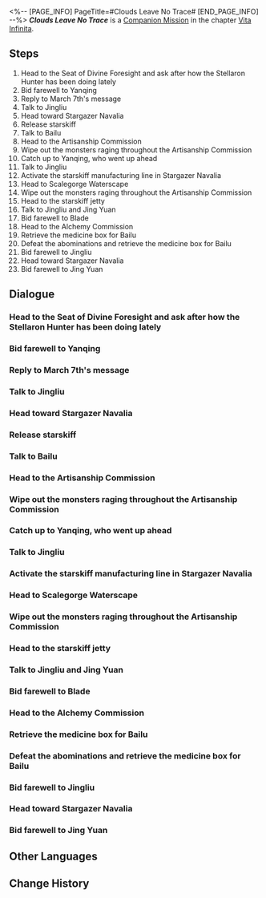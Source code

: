 <%-- [PAGE_INFO]
PageTitle=#Clouds Leave No Trace#
[END_PAGE_INFO] --%>
{{Stub|Dialogue.}}
{{Mission Infobox
|id            = 2021002
|title         = 
|image         = <!--Mission Clouds Leave No Trace.png-->
|type          = Companion
|event_name    = 
|chapter       = Vita Infinita (Companion Mission Chapter)
|requirements  = 
|summary       = <!--official mission summary from Fate's Atlas-->
|characters    = Trailblazer
|startLocation = [[<!--starting world-->]] - [[<!--starting area-->]]
|world         = <!--starting world-->
|area          = <!--starting area-->
|prev          = 
|next          = 
|exp           = 
|credits       = 
|stellarJade   = 
|other         = 
}}
'''''Clouds Leave No Trace''''' is a [[Companion Mission]] in the chapter [[Vita Infinita (Companion Mission Chapter)|Vita Infinita]].

==Steps==
# Head to the Seat of Divine Foresight and ask after how the Stellaron Hunter has been doing lately
# Bid farewell to Yanqing
# Reply to March 7th's message
# Talk to Jingliu
# Head toward Stargazer Navalia
# Release starskiff
# Talk to Bailu
# Head to the Artisanship Commission
# Wipe out the monsters raging throughout the Artisanship Commission
# Catch up to Yanqing, who went up ahead
# Talk to Jingliu
# Activate the starskiff manufacturing line in Stargazer Navalia
# Head to Scalegorge Waterscape
# Wipe out the monsters raging throughout the Artisanship Commission
# Head to the starskiff jetty
# Talk to Jingliu and Jing Yuan
# Bid farewell to Blade
# Head to the Alchemy Commission
# Retrieve the medicine box for Bailu
# Defeat the abominations and retrieve the medicine box for Bailu
# Bid farewell to Jingliu
# Head toward Stargazer Navalia
# Bid farewell to Jing Yuan

<!--
==Gameplay Notes==

--><!--
==Trial Character==

-->
==Dialogue==
{{Stub Dialogue}}
===Head to the Seat of Divine Foresight and ask after how the Stellaron Hunter has been doing lately===
{{Mission Description|type=companion|location=<!--to be added-->|Unwilling to let your friend on the Express become entangled in grievances from a previous life, you decide to enter the fray on your own volition.<br />Speculating on the intentions of the letter, you believe that blade-wielding Stellaron Hunter to be the most likely sender, fixated on sorting out past grudges. However, his "invitations" have always been direct and aggressive. What would be the purpose of sending this letter? You decide to head to the Seat of Divine Foresight and inquire after the whereabouts of the Hunter's location from the general.}}
{{Dialogue Start}}
:{{tx}}
{{Dialogue End}}

===Bid farewell to Yanqing===
{{Mission Description|type=companion|location=<!--to be added-->|update|Past friends reunite in the Scalegorge Waterscape. It is as Jing Yuan said, "Raising old nets only darkens the water &mdash; an exercise in unhappiness." But someone ought to end the grudges lingering from an era past.}}
{{Dialogue Start}}
:{{tx}}
{{Dialogue End}}

===Reply to March 7th's message===
{{Mission Description|type=companion|location=<!--to be added-->|update|As if waking from an old dream, a message made you remember that you are still at the beginning of a brand-new road alongside companions who will progress its path with you &mdash; No matter where you end up.}}
{{Dialogue Start}}
:{{tx}}
{{Dialogue End}}

===Talk to Jingliu===
{{Mission Description|type=companion|location=<!--to be added-->|update|There is more than one unexpected guest at the Seat of Divine Foresight. Lieutenant Yanqing and Counselor Qingzu both have a headache. They must welcome an "esteemed guest" and also accompany a prisoner. Her voice and visage stir your long-buried memories. You understand that she does not come on friendly terms.}}
{{Dialogue Start}}
:{{tx}}
{{Dialogue End}}

===Head toward Stargazer Navalia===
{{Mission Description|type=companion|location=<!--to be added-->|update|According to Jingliu, she returned to the Xianzhou and collected her old friends this time to reminiscence about the promises they made when their hearts still beat as one. However, she wishes to visit some places before that, and to pay respect to bygone comrades.}}
{{Dialogue Start}}
:{{tx}}
{{Dialogue End}}

===Release starskiff===
{{Dialogue Start}}
:{{tx}}
{{Dialogue End}}

===Talk to Bailu===
{{Mission Description|type=companion|location=<!--to be added-->|update|Respects paid, you follow her towards the Scalegorge Waterscape. For some reason, she now has the desire to seek medical counsel. No one is more qualified in the Alchemy Commission than that Dragon Lady to read the pulse and diagnose the Luofu's previous Sword Champion.}}
{{Dialogue Start}}
:{{tx}}
{{Dialogue End}}

===Head to the Artisanship Commission===
{{Mission Description|type=companion|location=<!--to be added-->|update|According to Jingliu, she returned to the Xianzhou and collected her old friends this time to reminiscence about the promises they made when their hearts still beat as one. However, she wishes to visit some places before that, and to pay respect to bygone comrades.}}
{{Dialogue Start}}
:{{tx}}
{{Dialogue End}}

===Wipe out the monsters raging throughout the Artisanship Commission===
{{Dialogue Start}}
:{{tx}}
{{Dialogue End}}

===Catch up to Yanqing, who went up ahead===
{{Dialogue Start}}
:{{tx}}
{{Dialogue End}}

===Talk to Jingliu===
{{Mission Description|type=companion|location=<!--to be added-->|update|Respects paid, you follow her towards the Scalegorge Waterscape. For some reason, she now has the desire to seek medical counsel. No one is more qualified in the Alchemy Commission than that Dragon Lady to read the pulse and diagnose the Luofu's previous Sword Champion.}}
{{Dialogue Start}}
:{{tx}}
{{Dialogue End}}

===Activate the starskiff manufacturing line in Stargazer Navalia===
{{Mission Description|type=companion|location=<!--to be added-->|update|According to Jingliu, she returned to the Xianzhou and collected her old friends this time to reminiscence about the promises they made when their hearts still beat as one. However, she wishes to visit some places before that, and to pay respect to bygone comrades.}}
{{Dialogue Start}}
:{{tx}}
{{Dialogue End}}

===Head to Scalegorge Waterscape===
{{Mission Description|type=companion|location=<!--to be added-->|update|Past friends reunite in the Scalegorge Waterscape. It is as Jing Yuan said, "Raising old nets only darkens the water &mdash; an exercise in unhappiness." But someone ought to end the grudges lingering from an era past.}}
{{Dialogue Start}}
:{{tx}}
{{Dialogue End}}

===Wipe out the monsters raging throughout the Artisanship Commission===
{{Mission Description|type=companion|location=<!--to be added-->|update|According to Jingliu, she returned to the Xianzhou and collected her old friends this time to reminiscence about the promises they made when their hearts still beat as one. However, she wishes to visit some places before that, and to pay respect to bygone comrades.}}
{{Dialogue Start}}
:{{tx}}
{{Dialogue End}}

===Head to the starskiff jetty===
{{Dialogue Start}}
:{{tx}}
{{Dialogue End}}

===Talk to Jingliu and Jing Yuan===
{{Mission Description|type=companion|location=<!--to be added-->|update|Past friends reunite in the Scalegorge Waterscape. It is as Jing Yuan said, "Raising old nets only darkens the water &mdash; an exercise in unhappiness." But someone ought to end the grudges lingering from an era past.}}
{{Dialogue Start}}
:{{tx}}
{{Dialogue End}}

===Bid farewell to Blade===
{{Dialogue Start}}
:{{tx}}
{{Dialogue End}}

===Head to the Alchemy Commission===
{{Mission Description|type=companion|location=<!--to be added-->|update|Respects paid, you follow her towards the Scalegorge Waterscape. For some reason, she now has the desire to seek medical counsel. No one is more qualified in the Alchemy Commission than that Dragon Lady to read the pulse and diagnose the Luofu's previous Sword Champion.}}
{{Dialogue Start}}
:{{tx}}
{{Dialogue End}}

===Retrieve the medicine box for Bailu===
{{Dialogue Start}}
:{{tx}}
{{Dialogue End}}

===Defeat the abominations and retrieve the medicine box for Bailu===
{{Dialogue Start}}
:{{tx}}
{{Dialogue End}}

===Bid farewell to Jingliu===
{{Mission Description|type=companion|location=<!--to be added-->|update|Past friends reunite in the Scalegorge Waterscape. It is as Jing Yuan said, "Raising old nets only darkens the water &mdash; an exercise in unhappiness." But someone ought to end the grudges lingering from an era past.}}
{{Dialogue Start}}
:{{tx}}
{{Dialogue End}}

===Head toward Stargazer Navalia===
{{Mission Description|type=companion|location=<!--to be added-->|update|According to Jingliu, she returned to the Xianzhou and collected her old friends this time to reminiscence about the promises they made when their hearts still beat as one. However, she wishes to visit some places before that, and to pay respect to bygone comrades.}}
{{Dialogue Start}}
:{{tx}}
{{Dialogue End}}

===Bid farewell to Jing Yuan===
{{Mission Description|type=companion|location=<!--to be added-->|update|Past friends reunite in the Scalegorge Waterscape. It is as Jing Yuan said, "Raising old nets only darkens the water &mdash; an exercise in unhappiness." But someone ought to end the grudges lingering from an era past.}}
{{Dialogue Start}}
:{{tx}}
{{Dialogue End}}

==Other Languages==
{{Other Languages
|en   = Clouds Leave No Trace
|zhs  = 云无留迹
|zht  = 雲無留跡
|ja   = 流雲無痕
|ko   = 흔적을 남기지 않은 구름
|es   = Las nubes no dejan huellas
|fr   = Les nuages s'estompent sans laisser de trace
|ru   = Блуждающее облако
|th   = เมฆที่ไร้ร่องรอย
|vi   = Mây Đi Không Dấu Vết
|de   = Die vorbeiziehende Wolke
|id   = Awan Tidak Meninggalkan Jejak
|pt   = Nuvens Não Deixam Rastros
}}

==Change History==
{{Change History|1.4}}
